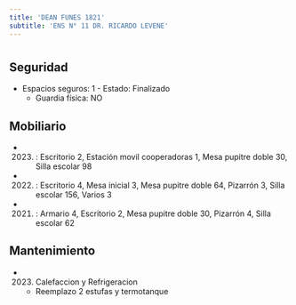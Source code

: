 ```yaml
---
title: 'DEAN FUNES 1821'
subtitle: 'ENS N° 11 DR. RICARDO LEVENE'
---
```


#


## Seguridad

*  Espacios seguros: 1 - Estado: Finalizado 
    + Guardia física: NO





## Mobiliario

*  (2023) : Escritorio 2, Estación movil cooperadoras 1, Mesa pupitre doble 30, Silla escolar 98 

*  (2022) : Escritorio 4, Mesa inicial 3, Mesa pupitre doble 64, Pizarrón 3, Silla escolar 156, Varios 3 

*  (2021) : Armario 4, Escritorio 2, Mesa pupitre doble 30, Pizarrón 4, Silla escolar 62 





## Mantenimiento

*  (2023) Calefaccion y Refrigeracion 
    + Reemplazo 2 estufas y termotanque



